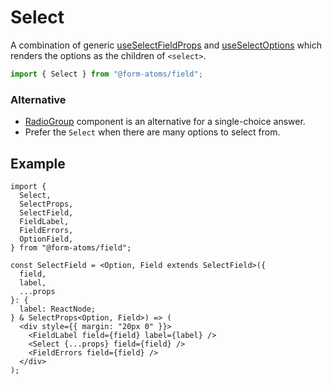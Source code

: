 
<Meta title="components/Select" of={SelectStories} />

# Select

A combination of generic [useSelectFieldProps](?path=/docs/hooks-useselectfieldprops--docs) and [useSelectOptions](?path=/docs/hooks-useselectoptions--docs)
which renders the options as the children of `<select>`.

```ts
import { Select } from "@form-atoms/field";
```

### Alternative

- [RadioGroup](?path=/docs/components-radiogroup--docs) component is an alternative for a single-choice answer.
- Prefer the `Select` when there are many options to select from.

## Example

```tsx
import {
  Select,
  SelectProps,
  SelectField,
  FieldLabel,
  FieldErrors,
  OptionField,
} from "@form-atoms/field";

const SelectField = <Option, Field extends SelectField>({
  field,
  label,
  ...props
}: {
  label: ReactNode;
} & SelectProps<Option, Field>) => (
  <div style={{ margin: "20px 0" }}>
    <FieldLabel field={field} label={label} />
    <Select {...props} field={field} />
    <FieldErrors field={field} />
  </div>
);
```

<Stories />
